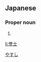 ==Japanese==
{{ja-kanjitab|誉|士}}

===Proper noun===
{{ja-pos|proper|やすし}}

# {{given name|male|lang=ja}}

[[Category:Japanese male given names|やすし]]

[[li:誉士]]